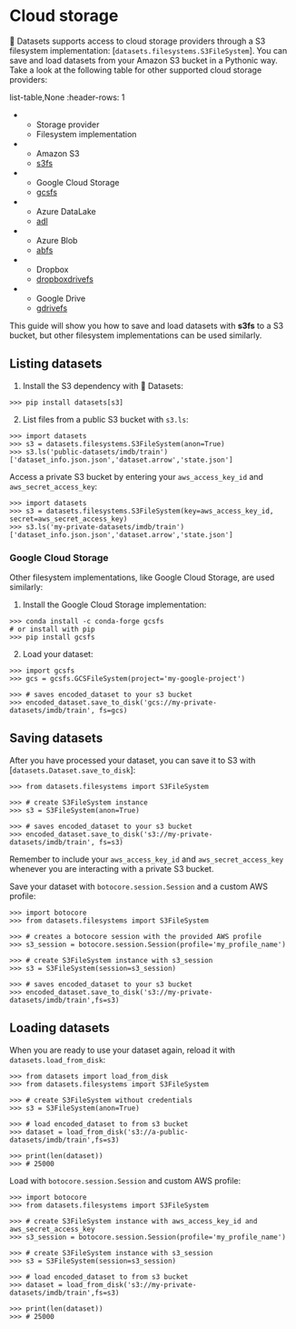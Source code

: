 # Cloud storage

🤗 Datasets supports access to cloud storage providers through a S3 filesystem implementation: [`datasets.filesystems.S3FileSystem`]. You can save and load datasets from your Amazon S3 bucket in a Pythonic way. Take a look at the following table for other supported cloud storage providers:

list-table,None
:header-rows: 1

- - Storage provider
  - Filesystem implementation
- - Amazon S3
  - [s3fs](https://s3fs.readthedocs.io/en/latest/)
- - Google Cloud Storage
  - [gcsfs](https://gcsfs.readthedocs.io/en/latest/)
- - Azure DataLake
  - [adl](https://github.com/dask/adlfs)
- - Azure Blob
  - [abfs](https://github.com/dask/adlfs)
- - Dropbox
  - [dropboxdrivefs](https://github.com/MarineChap/dropboxdrivefs)
- - Google Drive
  - [gdrivefs](https://github.com/intake/gdrivefs)

This guide will show you how to save and load datasets with **s3fs** to a S3 bucket, but other filesystem implementations can be used similarly.

## Listing datasets

1. Install the S3 dependency with 🤗 Datasets:

```
>>> pip install datasets[s3]
```

2. List files from a public S3 bucket with `s3.ls`:

```
>>> import datasets
>>> s3 = datasets.filesystems.S3FileSystem(anon=True)  
>>> s3.ls('public-datasets/imdb/train')
['dataset_info.json.json','dataset.arrow','state.json']
```

Access a private S3 bucket by entering your `aws_access_key_id` and `aws_secret_access_key`:

```
>>> import datasets
>>> s3 = datasets.filesystems.S3FileSystem(key=aws_access_key_id, secret=aws_secret_access_key)  
>>> s3.ls('my-private-datasets/imdb/train')  
['dataset_info.json.json','dataset.arrow','state.json']
```

### Google Cloud Storage

Other filesystem implementations, like Google Cloud Storage, are used similarly:

1. Install the Google Cloud Storage implementation:

```
>>> conda install -c conda-forge gcsfs
# or install with pip
>>> pip install gcsfs
```

2. Load your dataset:

```
>>> import gcsfs
>>> gcs = gcsfs.GCSFileSystem(project='my-google-project') 

>>> # saves encoded_dataset to your s3 bucket
>>> encoded_dataset.save_to_disk('gcs://my-private-datasets/imdb/train', fs=gcs)
```

## Saving datasets

After you have processed your dataset, you can save it to S3 with [`datasets.Dataset.save_to_disk`]:

```
>>> from datasets.filesystems import S3FileSystem

>>> # create S3FileSystem instance
>>> s3 = S3FileSystem(anon=True)  

>>> # saves encoded_dataset to your s3 bucket
>>> encoded_dataset.save_to_disk('s3://my-private-datasets/imdb/train', fs=s3)
```

<Tip>

Remember to include your `aws_access_key_id` and `aws_secret_access_key` whenever you are interacting with a private S3 bucket.

</Tip>

Save your dataset with `botocore.session.Session` and a custom AWS profile:

```
>>> import botocore
>>> from datasets.filesystems import S3FileSystem

>>> # creates a botocore session with the provided AWS profile
>>> s3_session = botocore.session.Session(profile='my_profile_name')

>>> # create S3FileSystem instance with s3_session
>>> s3 = S3FileSystem(session=s3_session)  

>>> # saves encoded_dataset to your s3 bucket
>>> encoded_dataset.save_to_disk('s3://my-private-datasets/imdb/train',fs=s3)
```

## Loading datasets

When you are ready to use your dataset again, reload it with `datasets.load_from_disk`:

```
>>> from datasets import load_from_disk
>>> from datasets.filesystems import S3FileSystem

>>> # create S3FileSystem without credentials
>>> s3 = S3FileSystem(anon=True)  

>>> # load encoded_dataset to from s3 bucket
>>> dataset = load_from_disk('s3://a-public-datasets/imdb/train',fs=s3)  

>>> print(len(dataset))
>>> # 25000
```

Load with `botocore.session.Session` and custom AWS profile:

```
>>> import botocore
>>> from datasets.filesystems import S3FileSystem

>>> # create S3FileSystem instance with aws_access_key_id and aws_secret_access_key
>>> s3_session = botocore.session.Session(profile='my_profile_name')

>>> # create S3FileSystem instance with s3_session
>>> s3 = S3FileSystem(session=s3_session)

>>> # load encoded_dataset to from s3 bucket
>>> dataset = load_from_disk('s3://my-private-datasets/imdb/train',fs=s3)  

>>> print(len(dataset))
>>> # 25000
```
